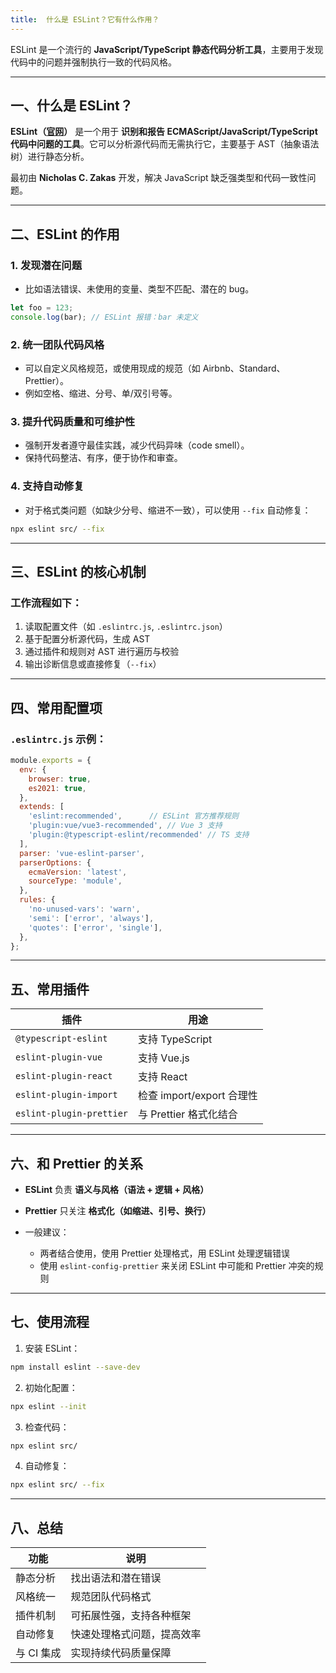 ```yaml
---
title: 	什么是 ESLint？它有什么作用？
---
```


ESLint 是一个流行的 **JavaScript/TypeScript 静态代码分析工具**，主要用于发现代码中的问题并强制执行一致的代码风格。

---

## 一、什么是 ESLint？

**ESLint（[官网](https://eslint.org/)）** 是一个用于 **识别和报告 ECMAScript/JavaScript/TypeScript 代码中问题的工具**。它可以分析源代码而无需执行它，主要基于 AST（抽象语法树）进行静态分析。

最初由 **Nicholas C. Zakas** 开发，解决 JavaScript 缺乏强类型和代码一致性问题。

---

## 二、ESLint 的作用

### 1. **发现潜在问题**

* 比如语法错误、未使用的变量、类型不匹配、潜在的 bug。

```js
let foo = 123;
console.log(bar); // ESLint 报错：bar 未定义
```

### 2. **统一团队代码风格**

* 可以自定义风格规范，或使用现成的规范（如 Airbnb、Standard、Prettier）。
* 例如空格、缩进、分号、单/双引号等。

### 3. **提升代码质量和可维护性**

* 强制开发者遵守最佳实践，减少代码异味（code smell）。
* 保持代码整洁、有序，便于协作和审查。

### 4. **支持自动修复**

* 对于格式类问题（如缺少分号、缩进不一致），可以使用 `--fix` 自动修复：

```bash
npx eslint src/ --fix
```

---

## 三、ESLint 的核心机制

### 工作流程如下：

1. 读取配置文件（如 `.eslintrc.js`, `.eslintrc.json`）
2. 基于配置分析源代码，生成 AST
3. 通过插件和规则对 AST 进行遍历与校验
4. 输出诊断信息或直接修复（`--fix`）

---

## 四、常用配置项

### `.eslintrc.js` 示例：

```js
module.exports = {
  env: {
    browser: true,
    es2021: true,
  },
  extends: [
    'eslint:recommended',      // ESLint 官方推荐规则
    'plugin:vue/vue3-recommended', // Vue 3 支持
    'plugin:@typescript-eslint/recommended' // TS 支持
  ],
  parser: 'vue-eslint-parser',
  parserOptions: {
    ecmaVersion: 'latest',
    sourceType: 'module',
  },
  rules: {
    'no-unused-vars': 'warn',
    'semi': ['error', 'always'],
    'quotes': ['error', 'single'],
  },
};
```

---

## 五、常用插件

| 插件                       | 用途                   |
| ------------------------ | -------------------- |
| `@typescript-eslint`     | 支持 TypeScript        |
| `eslint-plugin-vue`      | 支持 Vue.js            |
| `eslint-plugin-react`    | 支持 React             |
| `eslint-plugin-import`   | 检查 import/export 合理性 |
| `eslint-plugin-prettier` | 与 Prettier 格式化结合     |

---

## 六、和 Prettier 的关系

* **ESLint** 负责 **语义与风格（语法 + 逻辑 + 风格）**
* **Prettier** 只关注 **格式化（如缩进、引号、换行）**
* 一般建议：

  * 两者结合使用，使用 Prettier 处理格式，用 ESLint 处理逻辑错误
  * 使用 `eslint-config-prettier` 来关闭 ESLint 中可能和 Prettier 冲突的规则

---

## 七、使用流程

1. 安装 ESLint：

```bash
npm install eslint --save-dev
```

2. 初始化配置：

```bash
npx eslint --init
```

3. 检查代码：

```bash
npx eslint src/
```

4. 自动修复：

```bash
npx eslint src/ --fix
```

---

## 八、总结

| 功能      | 说明            |
| ------- | ------------- |
| 静态分析    | 找出语法和潜在错误     |
| 风格统一    | 规范团队代码格式      |
| 插件机制    | 可拓展性强，支持各种框架  |
| 自动修复    | 快速处理格式问题，提高效率 |
| 与 CI 集成 | 实现持续代码质量保障    |

